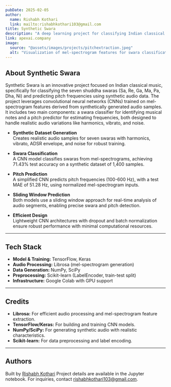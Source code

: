 ```yaml
---
pubDate: 2025-02-05
author:
  name: Rishabh Kothari
  link: mailto:rishabhkothari103@gmail.com 
title: Synthetic Swara
description: "A deep learning project for classifying Indian classical music swaras and predicting pitch using synthetic audio data and convolutional neural networks."
link: apexai.company
image:
  source: "@assets/images/projects/pitchextraction.jpeg"
  alt: "Visualization of mel-spectrogram features for swara classification"
---
```


## About Synthetic Swara

Synthetic Swara is an innovative project focused on Indian classical music, specifically for classifying the seven shuddha swaras (Sa, Re, Ga, Ma, Pa, Dha, Ni) and predicting pitch frequencies using synthetic audio data. The project leverages convolutional neural networks (CNNs) trained on mel-spectrogram features derived from synthetically generated audio samples. It includes two main components: a swara classifier for identifying musical notes and a pitch predictor for estimating frequencies, both designed to handle realistic audio variations like harmonics, vibrato, and noise.

- **Synthetic Dataset Generation**  
  Creates realistic audio samples for seven swaras with harmonics, vibrato, ADSR envelope, and noise for robust training.

- **Swara Classification**  
  A CNN model classifies swaras from mel-spectrograms, achieving 71.43% test accuracy on a synthetic dataset of 1,400 samples.

- **Pitch Prediction**  
  A simplified CNN predicts pitch frequencies (100-600 Hz), with a test MAE of 51.28 Hz, using normalized mel-spectrogram inputs.

- **Sliding Window Prediction**  
  Both models use a sliding window approach for real-time analysis of audio segments, enabling precise swara and pitch detection.

- **Efficient Design**  
  Lightweight CNN architectures with dropout and batch normalization ensure robust performance with minimal computational resources.

---

## Tech Stack

- **Model & Training:** TensorFlow, Keras
- **Audio Processing:** Librosa (mel-spectrogram generation)
- **Data Generation:** NumPy, SciPy
- **Preprocessing:** Scikit-learn (LabelEncoder, train-test split)
- **Infrastructure:** Google Colab with GPU support

---

## Credits

- **Librosa:** For efficient audio processing and mel-spectrogram feature extraction.
- **TensorFlow/Keras:** For building and training CNN models.
- **NumPy/SciPy:** For generating synthetic audio with realistic characteristics.
- **Scikit-learn:** For data preprocessing and label encoding.

---

## Authors

Built by [Rishabh Kothari](https://rishabhk103.github.io/) 
Project details are available in the Jupyter notebook. For inquiries, contact [rishabhkothari103@gmail.com](mailto:rishabhkothari103@gmail.com).